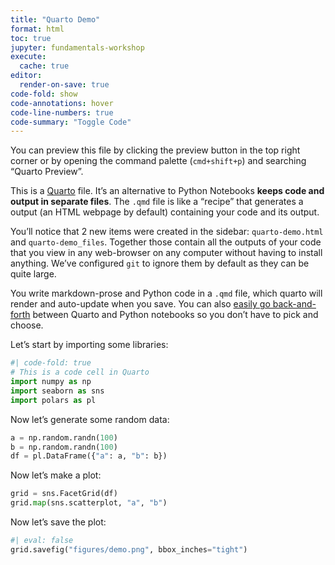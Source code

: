 ```yaml
---
title: "Quarto Demo"
format: html
toc: true
jupyter: fundamentals-workshop
execute: 
  cache: true
editor: 
  render-on-save: true
code-fold: show
code-annotations: hover
code-line-numbers: true
code-summary: "Toggle Code"
---
```


:::{.callout-note}
You can preview this file by clicking the preview button in the top right corner or by opening the command palette (`cmd+shift+p`) and searching "Quarto Preview".  
:::

This is a [Quarto](https://quarto.org/) file. It's an alternative to Python Notebooks **keeps code and output in separate files**. The `.qmd` file is like a "recipe" that generates a output (an HTML webpage by default) containing your code and its output.

You'll notice that 2 new items were created in the sidebar: `quarto-demo.html` and `quarto-demo_files`. Together those contain all the outputs of your code that you view in any web-browser on any computer without having to install anything. We've configured `git` to ignore them by default as they can be quite large.

You write markdown-prose and Python code in a `.qmd` file, which quarto will render and auto-update when you save. You can also [easily go back-and-forth](https://quarto.org/docs/tools/jupyter-lab.html#converting-notebooks) between Quarto and Python notebooks so you don't have to pick and choose.


Let's start by importing some libraries:

```python
#| code-fold: true
# This is a code cell in Quarto
import numpy as np
import seaborn as sns
import polars as pl
```

Now let's generate some random data:

```python
a = np.random.randn(100)
b = np.random.randn(100)
df = pl.DataFrame({"a": a, "b": b})
```

Now let's make a plot:

```python
grid = sns.FacetGrid(df)
grid.map(sns.scatterplot, "a", "b")
```

Now let's save the plot:

```python
#| eval: false
grid.savefig("figures/demo.png", bbox_inches="tight")
```